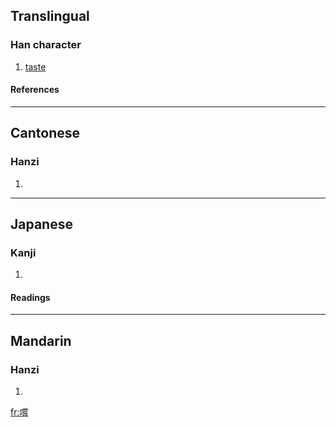 ==Translingual==
===Han character===
{{Han char|rn=30|rad=口|as=14|sn=17|four=6906<sub>1</sub>|canj=口火月日 (RFBA)}}
# [[taste]]
====References====
{{Han ref|kx=0212.191|dkj=04494|hdz=10696.100|uh=5690|ud=22160|bh=C07C|bd=49276}}
----
==Cantonese==
===Hanzi===
{{yue-hanzi|jyut=|y=seung4}}
# {{defn|Cantonese}}
----
==Japanese==
===Kanji===
{{ja-kanji|grade=|rs=口14}}
# {{defn|Japanese}} 
====Readings====
{{ja-readings|on=[[しょう]] (shō)|kun=[[なめる]] (nameru)}}
----
==Mandarin==
===Hanzi===
{{cmn-hanzi|pin=[[cháng]] (chang2)|wg=ch'ang<sup>2</sup>}}
# {{defn|Mandarin}}

[[fr:嚐]]